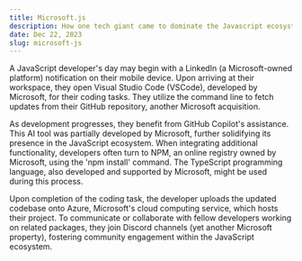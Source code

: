 ```yaml
---
title: Microsoft.js
description: How one tech giant came to dominate the Javascript ecosystem
date: Dec 22, 2023
slug: microsoft-js
---
```


A JavaScript developer's day may begin with a LinkedIn (a Microsoft-owned platform) notification on their mobile device. Upon arriving at their workspace, they open Visual Studio Code (VSCode), developed by Microsoft, for their coding tasks. They utilize the command line to fetch updates from their GitHub repository, another Microsoft acquisition.

As development progresses, they benefit from GitHub Copilot's assistance. This AI tool was partially developed by Microsoft, further solidifying its presence in the JavaScript ecosystem. When integrating additional functionality, developers often turn to NPM, an online registry owned by Microsoft, using the 'npm install' command. The TypeScript programming language, also developed and supported by Microsoft, might be used during this process.

Upon completion of the coding task, the developer uploads the updated codebase onto Azure, Microsoft's cloud computing service, which hosts their project. To communicate or collaborate with fellow developers working on related packages, they join Discord channels (yet another Microsoft property), fostering community engagement within the JavaScript ecosystem.
